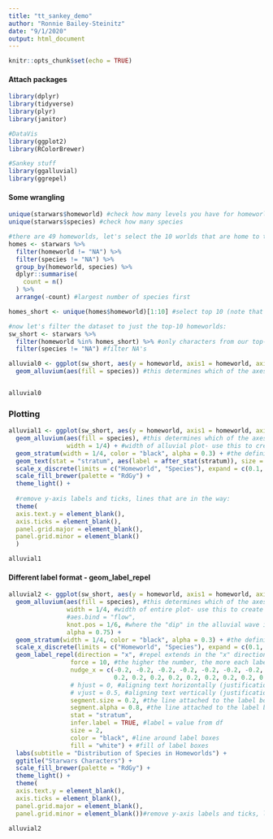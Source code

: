```yaml
---
title: "tt_sankey_demo"
author: "Ronnie Bailey-Steinitz"
date: "9/1/2020"
output: html_document
---
```


```r
knitr::opts_chunk$set(echo = TRUE)
```


#### Attach packages
```r
library(dplyr)
library(tidyverse)
library(plyr)
library(janitor)

#DataVis
library(ggplot2)
library(RColorBrewer)

#Sankey stuff
library(ggalluvial)
library(ggrepel)

```


#### Some wrangling
```r

unique(starwars$homeworld) #check how many levels you have for homeworlds
unique(starwars$species) #check how many species 

#there are 49 homeworlds, let's select the 10 worlds that are home to the most characters
homes <- starwars %>% 
  filter(homeworld != "NA") %>% 
  filter(species != "NA") %>% 
  group_by(homeworld, species) %>% 
  dplyr::summarise(
    count = n()
  ) %>% 
  arrange(-count) #largest number of species first

homes_short <- unique(homes$homeworld)[1:10] #select top 10 (note that if you look at the homeworld column in "homes" object, there are repeat worlds in the top 10; so here we select 10 unique worlds. e.g., Naboo appears twice but we only want it once in the top-10-world list)

#now let's filter the dataset to just the top-10 homeworlds:
sw_short <- starwars %>% 
  filter(homeworld %in% homes_short) %>% #only characters from our top-10 world list
  filter(species != "NA") #filter NA's
```


```r
alluvial0 <- ggplot(sw_short, aes(y = homeworld, axis1 = homeworld, axis2 = species)) + #you can use more than 2 axes, just define "axis3 = ..."
  geom_alluvium(aes(fill = species)) #this determines which of the axes you are focusing


alluvial0
```


### Plotting
```r

alluvial1 <- ggplot(sw_short, aes(y = homeworld, axis1 = homeworld, axis2 = species)) + #you can use more than 2 axes, just define "axis3 = ..."
  geom_alluvium(aes(fill = species), #this determines which of the axes you are focusing
                width = 1/4) + #width of alluvial plot- use this to create more "padding" on either side for labels
  geom_stratum(width = 1/4, color = "black", alpha = 0.3) + #the defining lines around each stratum chunk
  geom_text(stat = "stratum", aes(label = after_stat(stratum)), size = 3) + #puts labels within the columns (strata)
  scale_x_discrete(limits = c("Homeworld", "Species"), expand = c(0.1, 0.1)) + #determine where strata (stacks) is placed on x axis
  scale_fill_brewer(palette = "RdGy") +
  theme_light() +
  
  #remove y-axis labels and ticks, lines that are in the way:
  theme(
  axis.text.y = element_blank(),
  axis.ticks = element_blank(),
  panel.grid.major = element_blank(),
  panel.grid.minor = element_blank()
  )

alluvial1
```


#### Different label format - geom_label_repel
```r
alluvial2 <- ggplot(sw_short, aes(y = homeworld, axis1 = homeworld, axis2 = species)) + #you can use more than 2 axes, just define "axis3 = ..."
  geom_alluvium(aes(fill = species), #this determines which of the axes you are focusing
                width = 1/4, #width of entire plot- use this to create more "padding" on either side for labels
                #aes.bind = "flow",
                knot.pos = 1/6, #where the "dip" in the alluvial wave is (with 1/2 the dip is close the the center of the diagram)
                alpha = 0.75) +
  geom_stratum(width = 1/4, color = "black", alpha = 0.3) + #the defining lines around each stratum chunk
  scale_x_discrete(limits = c("Homeworld", "Species"), expand = c(0.1, 0.1)) +
  geom_label_repel(direction = "x", #repel extends in the "x" direction; you can also tell it to extend in the "y" direction
                 force = 10, #the higher the number, the more each label box repels other label boxes = less overlap
                 nudge_x = c(-0.2, -0.2, -0.2, -0.2, -0.2, -0.2, -0.2, -0.2, -0.2, -0.2,
                             0.2, 0.2, 0.2, 0.2, 0.2, 0.2, 0.2, 0.2, 0.2),
                 # hjust = 0, #aligning text horizontally (justification)
                 # vjust = 0.5, #aligning text vertically (justification)
                 segment.size = 0.2, #the line attached to the label box
                 segment.alpha = 0.8, #the line attached to the label box
                 stat = "stratum",
                 infer.label = TRUE, #label = value from df
                 size = 2,
                 color = "black", #line around label boxes
                 fill = "white") + #fill of label boxes
  labs(subtitle = "Distribution of Species in Homeworlds") +
  ggtitle("Starwars Characters") +
  scale_fill_brewer(palette = "RdGy") +
  theme_light() +
  theme(
  axis.text.y = element_blank(),
  axis.ticks = element_blank(),
  panel.grid.major = element_blank(),
  panel.grid.minor = element_blank())#remove y-axis labels and ticks, lines that are in the way

alluvial2
```


